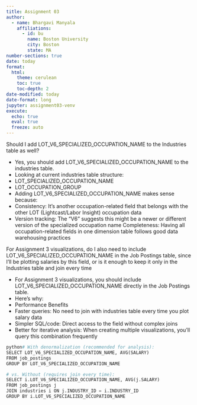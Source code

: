 ```yaml
---
title: Assignment 03
author:
  - name: Bhargavi Manyala
    affiliations:
      - id: bu
        name: Boston University
        city: Boston
        state: MA
number-sections: true
date: today
format:
  html:
    theme: cerulean
    toc: true
    toc-depth: 2
date-modified: today
date-format: long
jupyter: assignment03-venv
execute:
  echo: true
  eval: true
  freeze: auto
---
```


::: {.callout}
Should I add LOT_V6_SPECIALIZED_OCCUPATION_NAME to the Industries table as well?
:::

* Yes, you should add LOT_V6_SPECIALIZED_OCCUPATION_NAME to the industries table.
* Looking at current industries table structure:
* LOT_SPECIALIZED_OCCUPATION_NAME
* LOT_OCCUPATION_GROUP
* Adding LOT_V6_SPECIALIZED_OCCUPATION_NAME makes sense because:
* Consistency: It's another occupation-related field that belongs with the other LOT (Lightcast/Labor Insight) occupation data
* Version tracking: The "V6" suggests this might be a newer or different version of the specialized occupation name
Completeness: Having all occupation-related fields in one dimension table follows good data warehousing practices


::: {.callout}
For Assignment 3 visualizations, do I also need to include LOT_V6_SPECIALIZED_OCCUPATION_NAME in the Job Postings table, since I’ll be plotting salaries by this field, or is it enough to keep it only in the Industries table and join every time
:::

* For Assignment 3 visualizations, you should include LOT_V6_SPECIALIZED_OCCUPATION_NAME directly in the Job Postings table.
* Here's why:
* Performance Benefits
* Faster queries: No need to join with industries table every time you plot salary data
* Simpler SQL/code: Direct access to the field without complex joins
* Better for iterative analysis: When creating multiple visualizations, you'll query this combination frequently

```python
python# With denormalization (recommended for analysis):
SELECT LOT_V6_SPECIALIZED_OCCUPATION_NAME, AVG(SALARY) 
FROM job_postings 
GROUP BY LOT_V6_SPECIALIZED_OCCUPATION_NAME

# vs. Without (requires join every time):
SELECT i.LOT_V6_SPECIALIZED_OCCUPATION_NAME, AVG(j.SALARY)
FROM job_postings j
JOIN industries i ON j.INDUSTRY_ID = i.INDUSTRY_ID
GROUP BY i.LOT_V6_SPECIALIZED_OCCUPATION_NAME
```